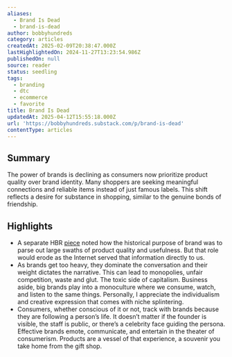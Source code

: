 ```yaml
---
aliases:
  - Brand Is Dead
  - brand-is-dead
author: bobbyhundreds
category: articles
createdAt: 2025-02-09T20:38:47.000Z
lastHighlightedOn: 2024-11-27T13:23:54.986Z
publishedOn: null
source: reader
status: seedling
tags:
  - branding
  - dtc
  - ecommerce
  - favorite
title: Brand Is Dead
updatedAt: 2025-04-12T15:55:18.000Z
url: 'https://bobbyhundreds.substack.com/p/brand-is-dead'
contentType: articles
---
```

## Summary

The power of brands is declining as consumers now prioritize product quality over brand identity. Many shoppers are seeking meaningful connections and reliable items instead of just famous labels. This shift reflects a desire for substance in shopping, similar to the genuine bonds of friendship.

## Highlights

- A separate HBR [piece](https://hbr.org/2014/01/three-long-held-concepts-every-marketer-should-rethink) noted how the historical purpose of brand was to parse out large swaths of product quality and usefulness. But that role would erode as the Internet served that information directly to us.
- As brands get too heavy, they dominate the conversation and their weight dictates the narrative. This can lead to monopolies, unfair competition, waste and glut. The toxic side of capitalism. Business aside, big brands play into a monoculture where we consume, watch, and listen to the same things. Personally, I appreciate the individualism and creative expression that comes with niche splintering.
- Consumers, whether conscious of it or not, track with brands because they are following a person’s life. It doesn’t matter if the founder is visible, the staff is public, or there’s a celebrity face guiding the persona. Effective brands emote, communicate, and entertain in the theater of consumerism. Products are a vessel of that experience, a souvenir you take home from the gift shop.
